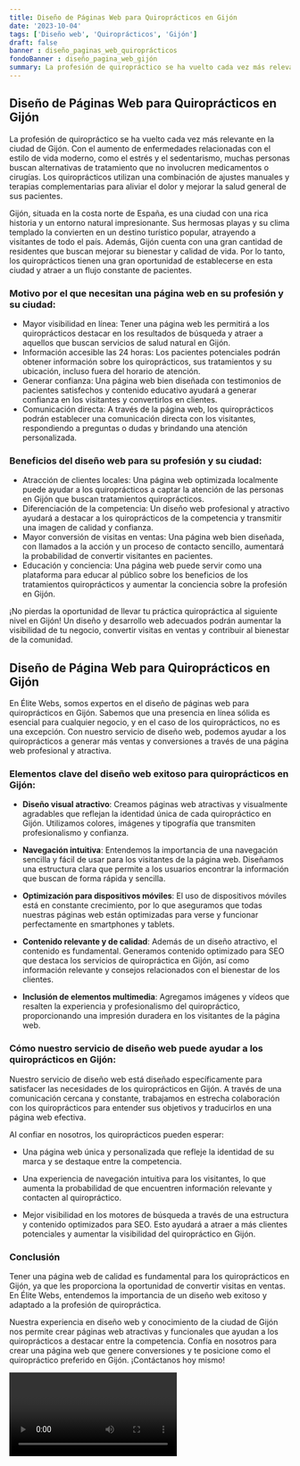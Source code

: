 ```yaml
---
title: Diseño de Páginas Web para Quiroprácticos en Gijón
date: '2023-10-04'
tags: ['Diseño web', 'Quiroprácticos', 'Gijón']
draft: false
banner : diseño_paginas_web_quiroprácticos
fondoBanner : diseño_pagina_web_gijón
summary: La profesión de quiropráctico se ha vuelto cada vez más relevante en la ciudad de Gijón. Con el aumento de enfermedades relacionadas con el estilo de vida moderno, como el estrés y el sedentarismo, muchas personas buscan alternativas de tratamiento que no involucren medicamentos o cirugías. Los quiroprácticos utilizan una combinación de ajustes manuales y terapias complementarias para aliviar el dolor y mejorar la salud general de sus pacientes.
---
```


## Diseño de Páginas Web para Quiroprácticos en Gijón

La profesión de quiropráctico se ha vuelto cada vez más relevante en la ciudad de Gijón. Con el aumento de enfermedades relacionadas con el estilo de vida moderno, como el estrés y el sedentarismo, muchas personas buscan alternativas de tratamiento que no involucren medicamentos o cirugías. Los quiroprácticos utilizan una combinación de ajustes manuales y terapias complementarias para aliviar el dolor y mejorar la salud general de sus pacientes.

Gijón, situada en la costa norte de España, es una ciudad con una rica historia y un entorno natural impresionante. Sus hermosas playas y su clima templado la convierten en un destino turístico popular, atrayendo a visitantes de todo el país. Además, Gijón cuenta con una gran cantidad de residentes que buscan mejorar su bienestar y calidad de vida. Por lo tanto, los quiroprácticos tienen una gran oportunidad de establecerse en esta ciudad y atraer a un flujo constante de pacientes.

### Motivo por el que necesitan una página web en su profesión y su ciudad:

- Mayor visibilidad en línea: Tener una página web les permitirá a los quiroprácticos destacar en los resultados de búsqueda y atraer a aquellos que buscan servicios de salud natural en Gijón.
- Información accesible las 24 horas: Los pacientes potenciales podrán obtener información sobre los quiroprácticos, sus tratamientos y su ubicación, incluso fuera del horario de atención.
- Generar confianza: Una página web bien diseñada con testimonios de pacientes satisfechos y contenido educativo ayudará a generar confianza en los visitantes y convertirlos en clientes.
- Comunicación directa: A través de la página web, los quiroprácticos podrán establecer una comunicación directa con los visitantes, respondiendo a preguntas o dudas y brindando una atención personalizada.

### Beneficios del diseño web para su profesión y su ciudad:

- Atracción de clientes locales: Una página web optimizada localmente puede ayudar a los quiroprácticos a captar la atención de las personas en Gijón que buscan tratamientos quiroprácticos.
- Diferenciación de la competencia: Un diseño web profesional y atractivo ayudará a destacar a los quiroprácticos de la competencia y transmitir una imagen de calidad y confianza.
- Mayor conversión de visitas en ventas: Una página web bien diseñada, con llamados a la acción y un proceso de contacto sencillo, aumentará la probabilidad de convertir visitantes en pacientes.
- Educación y conciencia: Una página web puede servir como una plataforma para educar al público sobre los beneficios de los tratamientos quiroprácticos y aumentar la conciencia sobre la profesión en Gijón.

¡No pierdas la oportunidad de llevar tu práctica quiropráctica al siguiente nivel en Gijón! Un diseño y desarrollo web adecuados podrán aumentar la visibilidad de tu negocio, convertir visitas en ventas y contribuir al bienestar de la comunidad.

<GifSeo />

<Cta />

## Diseño de Página Web para Quiroprácticos en Gijón

En Élite Webs, somos expertos en el diseño de páginas web para quiroprácticos en Gijón. Sabemos que una presencia en línea sólida es esencial para cualquier negocio, y en el caso de los quiroprácticos, no es una excepción. Con nuestro servicio de diseño web, podemos ayudar a los quiroprácticos a generar más ventas y conversiones a través de una página web profesional y atractiva.

### Elementos clave del diseño web exitoso para quiroprácticos en Gijón:

- **Diseño visual atractivo**: Creamos páginas web atractivas y visualmente agradables que reflejan la identidad única de cada quiropráctico en Gijón. Utilizamos colores, imágenes y tipografía que transmiten profesionalismo y confianza.

- **Navegación intuitiva**: Entendemos la importancia de una navegación sencilla y fácil de usar para los visitantes de la página web. Diseñamos una estructura clara que permite a los usuarios encontrar la información que buscan de forma rápida y sencilla.

- **Optimización para dispositivos móviles**: El uso de dispositivos móviles está en constante crecimiento, por lo que aseguramos que todas nuestras páginas web están optimizadas para verse y funcionar perfectamente en smartphones y tablets.

- **Contenido relevante y de calidad**: Además de un diseño atractivo, el contenido es fundamental. Generamos contenido optimizado para SEO que destaca los servicios de quiropráctica en Gijón, así como información relevante y consejos relacionados con el bienestar de los clientes.

- **Inclusión de elementos multimedia**: Agregamos imágenes y vídeos que resalten la experiencia y profesionalismo del quiropráctico, proporcionando una impresión duradera en los visitantes de la página web.

### Cómo nuestro servicio de diseño web puede ayudar a los quiroprácticos en Gijón:

Nuestro servicio de diseño web está diseñado específicamente para satisfacer las necesidades de los quiroprácticos en Gijón. A través de una comunicación cercana y constante, trabajamos en estrecha colaboración con los quiroprácticos para entender sus objetivos y traducirlos en una página web efectiva.

Al confiar en nosotros, los quiroprácticos pueden esperar:

- Una página web única y personalizada que refleje la identidad de su marca y se destaque entre la competencia.

- Una experiencia de navegación intuitiva para los visitantes, lo que aumenta la probabilidad de que encuentren información relevante y contacten al quiropráctico.

- Mejor visibilidad en los motores de búsqueda a través de una estructura y contenido optimizados para SEO. Esto ayudará a atraer a más clientes potenciales y aumentar la visibilidad del quiropráctico en Gijón.

### Conclusión

Tener una página web de calidad es fundamental para los quiroprácticos en Gijón, ya que les proporciona la oportunidad de convertir visitas en ventas. En Élite Webs, entendemos la importancia de un diseño web exitoso y adaptado a la profesión de quiropráctica.

Nuestra experiencia en diseño web y conocimiento de la ciudad de Gijón nos permite crear páginas web atractivas y funcionales que ayudan a los quiroprácticos a destacar entre la competencia. Confía en nosotros para crear una página web que genere conversiones y te posicione como el quiropráctico preferido en Gijón. ¡Contáctanos hoy mismo!

<Video />

<CtaBot job='Quiroprácticos' city='Gijón'/>

<Gmaps query='Gijón+españa+maps' />
